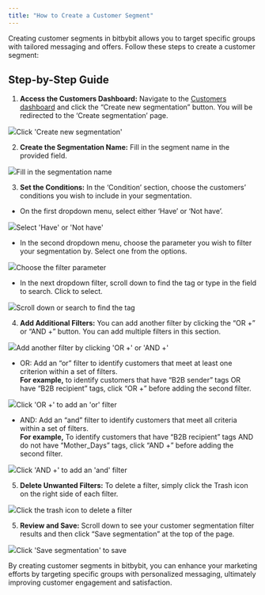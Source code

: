 ```yaml
---
title: "How to Create a Customer Segment"
---
```


Creating customer segments in bitbybit allows you to target specific groups with tailored messaging and offers. Follow these steps to create a customer segment:

## Step-by-Step Guide

1. **Access the Customers Dashboard:** Navigate to the [Customers dashboard](https://app.bitbybit.studio/customers) and click the “Create new segmentation” button. You will be redirected to the ‘Create segmentation’ page.  


![](https://cdn.prod.website-files.com/659655f5b20d395a5c69efcf/6690fd4624038ed5a61afe35_AD_4nXc9NJXYsrXVW9ORHKrnDSY91Rlci57cXZ8cGCvvJpz42RNxvhmHr73D608E4nobtbBboxMKFuO1BfJ0k7TCBszuEVw0EHSt-Fg5FQSROhtQ_oGbJ-gUQxPfJ6Sz7SWXNQSHOGyR8zs29wBHFy3NEzzTEGWz.png)Click 'Create new segmentation'‍

2. **Create the Segmentation Name:** Fill in the segment name in the provided field.  


![](https://cdn.prod.website-files.com/659655f5b20d395a5c69efcf/6690fd475dcb6ff9d8deff18_AD_4nXdUCo2KqpaNf33Y4gy47P_IKo99-ypeyHz9ztL7ObxiITAlxEluwlWVWynOR7SDkBG1fJmHpyiJF3IdXgW_JNyhm_Trq5Br8UeBEXrZr6IZ7VZChZQCFUB_zMq994smgbb7SQZ2k_GpA8YkGdXCRXOxs1M.png)Fill in the segmentation name‍

3. **Set the Conditions:** In the ‘Condition’ section, choose the customers’ conditions you wish to include in your segmentation.  
  

* On the first dropdown menu, select either ‘Have’ or ‘Not have’.  


![](https://cdn.prod.website-files.com/659655f5b20d395a5c69efcf/6690fd4773b358b84c60f1fa_AD_4nXe5qH5vYGyarp2HuHZMumN5nktSwqFkwEqW7jqNv9g0G1kWYOKJO0gQwVmwTkTfXcEs0utgKQ8ZPfAay533o4__c_rsAg5bKE_2-argh2Z-rhXfpKueYx_X9GdzhdcBTwUZ_RbLKT3-XGzwYMTdiUAuK-A.png)Select 'Have' or 'Not have'‍

* In the second dropdown menu, choose the parameter you wish to filter your segmentation by. Select one from the options.  


![](https://cdn.prod.website-files.com/659655f5b20d395a5c69efcf/6690fd461c93d8ada592cc8e_AD_4nXcyS7Tnf_L_QvYMZ0X3zz5NDS9hiBYize68X-t_0SuplgqVgNkbhlG874xWLhD8FaKhPHfgZMVLPG7DarYqlnk2iSLuCyqqjNJK3qhAV_f9KtO5_pYgxczOhAoAbERUffbCzG6gQlITELnk0VHbBZzq4i6b.png)Choose the filter parameter‍

* In the next dropdown filter, scroll down to find the tag or type in the field to search. Click to select.   
  


![](https://cdn.prod.website-files.com/659655f5b20d395a5c69efcf/6691019fe20c1a9f647faa48_AD_4nXdjUraX2mDIxVfcu0tAp3oVKCo1gNufj_971MgW1bOsDlKg93CZyH60o_4hEQIQGm7tw-v_C__o_8LIOYV1PyPR4VSE631iSHcydfSZX5Up4qLMrwd1i1EZMhQOh2iYudkpoY2-9vpIkTv1Llf1K4GzzpgG.png)Scroll down or search to find the tag‍

4. **Add Additional Filters:** You can add another filter by clicking the “OR +” or “AND +” button. You can add multiple filters in this section.

![](https://cdn.prod.website-files.com/659655f5b20d395a5c69efcf/6690fd470e2bd3c605496a59_AD_4nXe26dXJyjN0TxD-YzyNCbH90Vb3_8KJ5nXzizacUZDFy4sHst6ohrGNP3k86eE3jL_L0FVlKhxNsJtb5qrYy44PduN01yaCXV2Lv3n-jVznI271a0gMBcvoSKNTFuUzDdr1Ana0fz5BMbGjH9sPfDnVAvU.png)Add another filter by clicking 'OR +' or 'AND +'‍

* OR: Add an “or” filter to identify customers that meet at least one criterion within a set of filters.  
**For example,** to identify customers that have “B2B sender” tags OR have “B2B recipient” tags, click “OR +” before adding the second filter.  


![](https://cdn.prod.website-files.com/659655f5b20d395a5c69efcf/6690fd4617718db02ddca6eb_AD_4nXcbhl-Mur0s9XmR5JjQnf_prA9GumHMqrbSRGqYrPWFVlp378JuxKINEGiXDpC9iW4OSaQ9gDKn-3e6wWYHZqweKuBVbI83BM7WWtKKQP2Gov0PVQe8WtzBfkT2Nqu9shlnbOaWh66byFE37OHRWN8AJYrS.png)Click 'OR +' to add an 'or' filter‍

* AND: Add an “and” filter to identify customers that meet all criteria within a set of filters.  
**For example,** To identify customers that have “B2B recipient” tags AND do not have “Mother\_Days” tags, click “AND +” before adding the second filter.  


![](https://cdn.prod.website-files.com/659655f5b20d395a5c69efcf/6690fd475d1926620c0beeab_AD_4nXfuluxDqPvcSmCrNcFp01ZnR05JotvXT75cFo2B3-5x8p-FOpjBuKMm0dHEEx-C0R5VrUZmNhnhWkeaSCc_mFfz5zcTlVj2s1VeviUFECBAn9G0zx15qgRcpekm19djpARcWE7fV3AJ0rC_s3Z3THEgqFw.png)Click 'AND +' to add an 'and' filter‍

5. **Delete Unwanted Filters:** To delete a filter, simply click the Trash icon on the right side of each filter.  


![](https://cdn.prod.website-files.com/659655f5b20d395a5c69efcf/6690fd46ece4d482e59cb263_AD_4nXeeniheDxUrwKXi-24LjSz7Va18k9v_3VMio-yLNDFnlVqrDparo8-IOgylYU60hXJWiHYUOTBduta0U07Kfq3SJ_JYN6YEWvHbxRRcJNsJve4lXUQtsPMXYYoXMF9miotH_5AljS6ohxngk-3b8V1FAQs.png)Click the trash icon to delete a filter‍

5. **Review and Save:** Scroll down to see your customer segmentation filter results and then click “Save segmentation” at the top of the page.  


![](https://cdn.prod.website-files.com/659655f5b20d395a5c69efcf/6690fd475dcb6ff9d8deff1c_AD_4nXfANqNhotHpXhg2M46c9Cr8Uud1rC7l1lMeZmX5LB6tJtY3d82zsMrDrbtV0B8sRl8w3kJHCaiRE-CY11l9tDLuDL-h9_EDmJXbxrkeIKRNW0K3SY-JF9eep3ipniJ0yCQoiJ6MQsORgh-gmkVxOKmQDtET.png)Click 'Save segmentation' to save‍

By creating customer segments in bitbybit, you can enhance your marketing efforts by targeting specific groups with personalized messaging, ultimately improving customer engagement and satisfaction.
